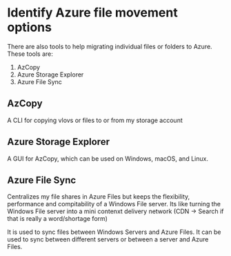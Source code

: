 # Identify Azure file movement options

There are also tools to help migrating individual files or folders to Azure. These tools are:

1. AzCopy
2. Azure Storage Explorer
3. Azure File Sync

## AzCopy

A CLI for copying vlovs or files to or from my storage account

## Azure Storage Explorer

A GUI for AzCopy, which can be used on Windows, macOS, and Linux.

## Azure File Sync

Centralizes my file shares in Azure Files but keeps the flexibility, performance and compitability of a Windows File server.
Its like turning the Windows File server into a mini contenxt delivery network (CDN -> Search if that is really a word/shortage form)

It is used to sync files between Windows Servers and Azure Files. It can be used to sync between different servers or between a server and Azure Files.
